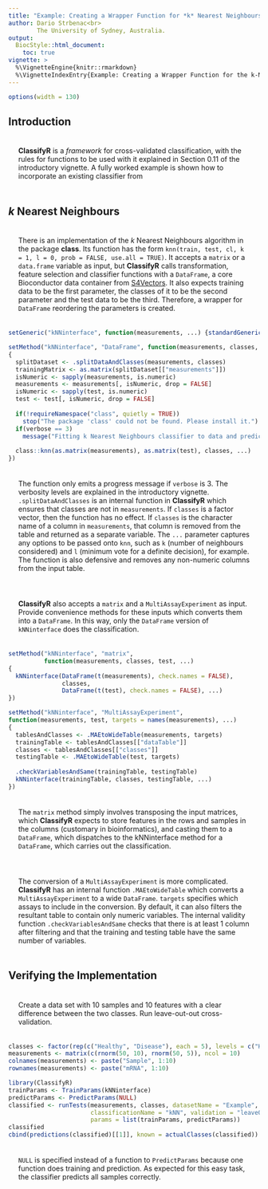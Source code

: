 ```yaml
---
title: "Example: Creating a Wrapper Function for *k* Nearest Neighbours Classification"
author: Dario Strbenac<br>
        The University of Sydney, Australia.
output: 
  BiocStyle::html_document:
    toc: true
vignette: >
  %\VignetteEngine{knitr::rmarkdown}
  %\VignetteIndexEntry{Example: Creating a Wrapper Function for the k-NN Classifier}
---
```


<style>
    body .main-container {
        max-width: 1600px;
    }
    p {
      padding: 20px;
    }
</style>

```r
options(width = 130)
```

## Introduction

**ClassifyR** is a *framework* for cross-validated classification, with the rules for functions to be used with it explained in Section 0.11 of the introductory vignette. A fully worked example is shown how to incorporate an existing classifier from 

## *k* Nearest Neighbours

There is an implementation of the *k* Nearest Neighbours algorithm in the package **class**. Its function has the form `knn(train, test, cl, k = 1, l = 0, prob = FALSE, use.all = TRUE)`.  It accepts a `matrix` or a `data.frame` variable as input, but **ClassifyR** calls transformation, feature selection and classifier functions with a `DataFrame`, a core Bioconductor data container from [S4Vectors](https://bioconductor.org/packages/release/bioc/html/S4Vectors.html). It also expects training data to be the first parameter, the classes of it to be the second parameter and the test data to be the third. Therefore, a wrapper for `DataFrame` reordering the parameters is created.

```r
setGeneric("kNNinterface", function(measurements, ...) {standardGeneric("kNNinterface")})

setMethod("kNNinterface", "DataFrame", function(measurements, classes, test, ..., verbose = 3)
{
  splitDataset <- .splitDataAndClasses(measurements, classes)
  trainingMatrix <- as.matrix(splitDataset[["measurements"]])
  isNumeric <- sapply(measurements, is.numeric)
  measurements <- measurements[, isNumeric, drop = FALSE]
  isNumeric <- sapply(test, is.numeric)
  test <- test[, isNumeric, drop = FALSE]  
  
  if(!requireNamespace("class", quietly = TRUE))
    stop("The package 'class' could not be found. Please install it.")
  if(verbose == 3)
    message("Fitting k Nearest Neighbours classifier to data and predicting classes.")
  
  class::knn(as.matrix(measurements), as.matrix(test), classes, ...)
})
```

The function only emits a progress message if `verbose` is 3. The verbosity levels are explained in the introductory vignette. `.splitDataAndClasses` is an internal function in **ClassifyR** which ensures that classes are not in `measurements`. If `classes` is a factor vector, then the function has no effect. If `classes` is the character name of a column in `measurements`, that column is removed from the table and returned as a separate variable. The `...` parameter captures any options to be passed onto `knn`, such as `k` (number of neighbours considered) and `l` (minimum vote for a definite decision), for example. The function is also defensive and removes any non-numeric columns from the input table.

**ClassifyR** also accepts a `matrix` and a `MultiAssayExperiment` as input. Provide convenience methods for these inputs which converts them into a `DataFrame`. In this way, only the `DataFrame` version of `kNNinterface` does the classification.

```r
setMethod("kNNinterface", "matrix",
          function(measurements, classes, test, ...)
{
  kNNinterface(DataFrame(t(measurements), check.names = FALSE),
               classes,
               DataFrame(t(test), check.names = FALSE), ...)
})

setMethod("kNNinterface", "MultiAssayExperiment",
function(measurements, test, targets = names(measurements), ...)
{
  tablesAndClasses <- .MAEtoWideTable(measurements, targets)
  trainingTable <- tablesAndClasses[["dataTable"]]
  classes <- tablesAndClasses[["classes"]]
  testingTable <- .MAEtoWideTable(test, targets)
            
  .checkVariablesAndSame(trainingTable, testingTable)
  kNNinterface(trainingTable, classes, testingTable, ...)
})
```

The `matrix` method simply involves transposing the input matrices, which **ClassifyR** expects to store features in the rows and samples in the columns (customary in bioinformatics), and casting them to a `DataFrame`, which dispatches to the kNNinterface method for a `DataFrame`, which carries out the classification.

The conversion of a `MultiAssayExperiment` is more complicated. **ClassifyR** has an internal function `.MAEtoWideTable` which converts a `MultiAssayExperiment` to a wide `DataFrame`. `targets` specifies which assays to include in the conversion. By default, it can also filters the resultant table to contain only numeric variables. The internal validity function `.checkVariablesAndSame` checks that there is at least 1 column after filtering and that the training and testing table have the same number of variables.

## Verifying the Implementation

Create a data set with 10 samples and 10 features with a clear difference between the two classes. Run leave-out-out cross-validation.

```r
classes <- factor(rep(c("Healthy", "Disease"), each = 5), levels = c("Healthy", "Disease"))
measurements <- matrix(c(rnorm(50, 10), rnorm(50, 5)), ncol = 10)
colnames(measurements) <- paste("Sample", 1:10)
rownames(measurements) <- paste("mRNA", 1:10)

library(ClassifyR)
trainParams <- TrainParams(kNNinterface)
predictParams <- PredictParams(NULL)
classified <- runTests(measurements, classes, datasetName = "Example",
                       classificationName = "kNN", validation = "leaveOut", leave = 1,
                       params = list(trainParams, predictParams))
classified
cbind(predictions(classified)[[1]], known = actualClasses(classified))
```

`NULL` is specified instead of a function to `PredictParams` because one function does training and prediction. As expected for this easy task, the classifier predicts all samples correctly.